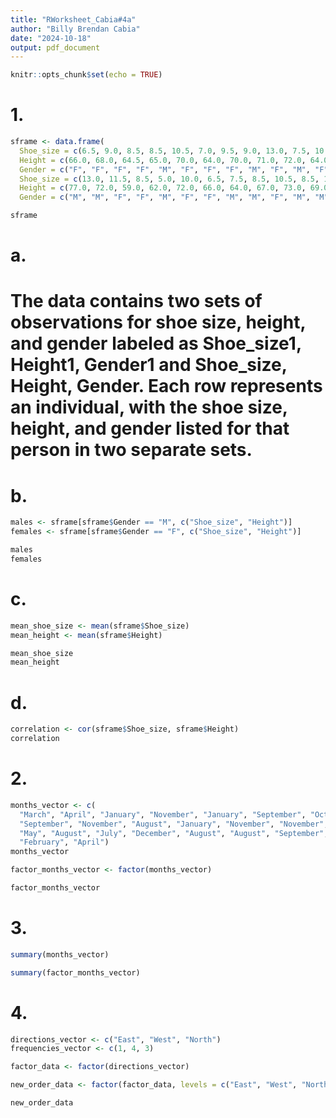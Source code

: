 ```yaml
---
title: "RWorksheet_Cabia#4a"
author: "Billy Brendan Cabia"
date: "2024-10-18"
output: pdf_document
---
```


```r
knitr::opts_chunk$set(echo = TRUE)
```


# 1.
```r
sframe <- data.frame(
  Shoe_size = c(6.5, 9.0, 8.5, 8.5, 10.5, 7.0, 9.5, 9.0, 13.0, 7.5, 10.5, 8.5, 12.0, 10.5),
  Height = c(66.0, 68.0, 64.5, 65.0, 70.0, 64.0, 70.0, 71.0, 72.0, 64.0, 74.5, 67.0, 71.0, 71.0),
  Gender = c("F", "F", "F", "F", "M", "F", "F", "F", "M", "F", "M", "F", "M", "M"),
  Shoe_size = c(13.0, 11.5, 8.5, 5.0, 10.0, 6.5, 7.5, 8.5, 10.5, 8.5, 10.5, 11.0, 9.0, 13.0),
  Height = c(77.0, 72.0, 59.0, 62.0, 72.0, 66.0, 64.0, 67.0, 73.0, 69.0, 72.0, 70.0, 69.0, 70.0),
  Gender = c("M", "M", "F", "F", "M", "F", "F", "M", "M", "F", "M", "M", "M", "M"))

sframe
```

# a.
# The data contains two sets of observations for shoe size, height, and gender labeled as Shoe_size1, Height1, Gender1 and Shoe_size, Height, Gender. Each row represents an individual, with the shoe size, height, and gender listed for that person in two separate sets.

# b.
```r
males <- sframe[sframe$Gender == "M", c("Shoe_size", "Height")]
females <- sframe[sframe$Gender == "F", c("Shoe_size", "Height")]

males
females
```

# c.
```r
mean_shoe_size <- mean(sframe$Shoe_size)
mean_height <- mean(sframe$Height)

mean_shoe_size
mean_height
```

# d.
```r
correlation <- cor(sframe$Shoe_size, sframe$Height)
correlation
```

# 2.
```r
months_vector <- c(
  "March", "April", "January", "November", "January", "September", "October", 
  "September", "November", "August", "January", "November", "November", "February", 
  "May", "August", "July", "December", "August", "August", "September", "November", 
  "February", "April")
months_vector

factor_months_vector <- factor(months_vector)

factor_months_vector
```

# 3.
```r
summary(months_vector)

summary(factor_months_vector)
```

# 4.
```r
directions_vector <- c("East", "West", "North")
frequencies_vector <- c(1, 4, 3)

factor_data <- factor(directions_vector)

new_order_data <- factor(factor_data, levels = c("East", "West", "North"))

new_order_data
```